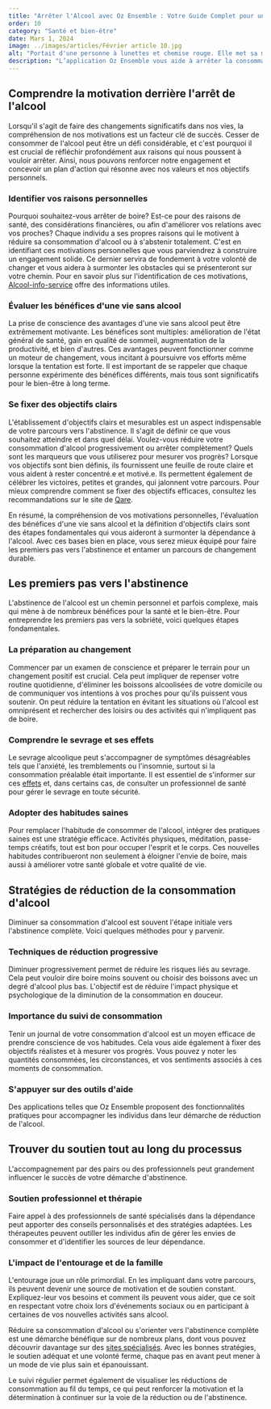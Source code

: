 ```yaml
---
title: "Arrêter l'Alcool avec Oz Ensemble : Votre Guide Complet pour une Vie Sans Alcool"
order: 10
category: "Santé et bien-être"
date: Mars 1, 2024
image: ../images/articles/Février article 10.jpg
alt: "Portait d'une personne à lunettes et chemise rouge. Elle met sa main paume vers l'avant et bras tendu dans un signe de refus."
description: "L’application Oz Ensemble vous aide à arrêter la consommation d’alcool. Découvrez notre guide complet"
---
```


## Comprendre la motivation derrière l'arrêt de l'alcool

Lorsqu'il s'agit de faire des changements significatifs dans nos vies, la compréhension de nos motivations est un facteur clé de succès. Cesser de consommer de l'alcool peut être un défi considérable, et c'est pourquoi il est crucial de réfléchir profondément aux raisons qui nous poussent à vouloir arrêter. Ainsi, nous pouvons renforcer notre engagement et concevoir un plan d'action qui résonne avec nos valeurs et nos objectifs personnels.

### Identifier vos raisons personnelles

Pourquoi souhaitez-vous arrêter de boire? Est-ce pour des raisons de santé, des considérations financières, ou afin d'améliorer vos relations avec vos proches? Chaque individu a ses propres raisons qui le motivent à réduire sa consommation d'alcool ou à s'abstenir totalement. C'est en identifiant ces motivations personnelles que vous parviendrez à construire un engagement solide. Ce dernier servira de fondement à votre volonté de changer et vous aidera à surmonter les obstacles qui se présenteront sur votre chemin. Pour en savoir plus sur l'identification de ces motivations, [Alcool-info-service](https://www.alcool-info-service.fr/alcool-et-vous/arreter-consommation-alcool/comment-arreter-alcool) offre des informations utiles.

### Évaluer les bénéfices d'une vie sans alcool

La prise de conscience des avantages d'une vie sans alcool peut être extrêmement motivante. Les bénéfices sont multiples: amélioration de l'état général de santé, gain en qualité de sommeil, augmentation de la productivité, et bien d'autres. Ces avantages peuvent fonctionner comme un moteur de changement, vous incitant à poursuivre vos efforts même lorsque la tentation est forte. Il est important de se rappeler que chaque personne expérimente des bénéfices différents, mais tous sont significatifs pour le bien-être à long terme.

### Se fixer des objectifs clairs

L'établissement d'objectifs clairs et mesurables est un aspect indispensable de votre parcours vers l'abstinence. Il s'agit de définir ce que vous souhaitez atteindre et dans quel délai. Voulez-vous réduire votre consommation d'alcool progressivement ou arrêter complètement? Quels sont les marqueurs que vous utiliserez pour mesurer vos progrès? Lorsque vos objectifs sont bien définis, ils fournissent une feuille de route claire et vous aident à rester concentré.e et motivé.e. Ils permettent également de célébrer les victoires, petites et grandes, qui jalonnent votre parcours. Pour mieux comprendre comment se fixer des objectifs efficaces, consultez les recommandations sur le site de [Qare](https://www.qare.fr/sante/alcoolisme/arret/).

En résumé, la compréhension de vos motivations personnelles, l'évaluation des bénéfices d'une vie sans alcool et la définition d'objectifs clairs sont des étapes fondamentales qui vous aideront à surmonter la dépendance à l'alcool. Avec ces bases bien en place, vous serez mieux équipé pour faire les premiers pas vers l'abstinence et entamer un parcours de changement durable.

## Les premiers pas vers l'abstinence

L'abstinence de l'alcool est un chemin personnel et parfois complexe, mais qui mène à de nombreux bénéfices pour la santé et le bien-être. Pour entreprendre les premiers pas vers la sobriété, voici quelques étapes fondamentales.

### La préparation au changement

Commencer par un examen de conscience et préparer le terrain pour un changement positif est crucial. Cela peut impliquer de repenser votre routine quotidienne, d'éliminer les boissons alcoolisées de votre domicile ou de communiquer vos intentions à vos proches pour qu'ils puissent vous soutenir. On peut réduire la tentation en évitant les situations où l'alcool est omniprésent et rechercher des loisirs ou des activités qui n'impliquent pas de boire.

### Comprendre le sevrage et ses effets

Le sevrage alcoolique peut s'accompagner de symptômes désagréables tels que l'anxiété, les tremblements ou l'insomnie, surtout si la consommation préalable était importante. Il est essentiel de s'informer sur ces [effets](https://www.livi.fr/en-bonne-sante/arret-alcool-bienfaits/) et, dans certains cas, de consulter un professionnel de santé pour gérer le sevrage en toute sécurité.

### Adopter des habitudes saines

Pour remplacer l'habitude de consommer de l'alcool, intégrer des pratiques saines est une stratégie efficace. Activités physiques, méditation, passe-temps créatifs, tout est bon pour occuper l'esprit et le corps. Ces nouvelles habitudes contribueront non seulement à éloigner l'envie de boire, mais aussi à améliorer votre santé globale et votre qualité de vie.

## Stratégies de réduction de la consommation d'alcool

Diminuer sa consommation d'alcool est souvent l'étape initiale vers l'abstinence complète. Voici quelques méthodes pour y parvenir.

### Techniques de réduction progressive

Diminuer progressivement permet de réduire les risques liés au sevrage. Cela peut vouloir dire boire moins souvent ou choisir des boissons avec un degré d'alcool plus bas. L'objectif est de réduire l'impact physique et psychologique de la diminution de la consommation en douceur.

### Importance du suivi de consommation

Tenir un journal de votre consommation d'alcool est un moyen efficace de prendre conscience de vos habitudes. Cela vous aide également à fixer des objectifs réalistes et à mesurer vos progrès. Vous pouvez y noter les quantités consommées, les circonstances, et vos sentiments associés à ces moments de consommation.

### S'appuyer sur des outils d'aide

Des applications telles que Oz Ensemble proposent des fonctionnalités pratiques pour accompagner les individus dans leur démarche de réduction de l'alcool.

## Trouver du soutien tout au long du processus

L'accompagnement par des pairs ou des professionnels peut grandement influencer le succès de votre démarche d'abstinence.

### Soutien professionnel et thérapie

Faire appel à des professionnels de santé spécialisés dans la dépendance peut apporter des conseils personnalisés et des stratégies adaptées. Les thérapeutes peuvent outiller les individus afin de gérer les envies de consommer et d'identifier les sources de leur dépendance.

### L'impact de l'entourage et de la famille

L'entourage joue un rôle primordial. En les impliquant dans votre parcours, ils peuvent devenir une source de motivation et de soutien constant. Expliquez-leur vos besoins et comment ils peuvent vous aider, que ce soit en respectant votre choix lors d'événements sociaux ou en participant à certaines de vos nouvelles activités sans alcool.

Réduire sa consommation d'alcool ou s'orienter vers l'abstinence complète est une démarche bénéfique sur de nombreux plans, dont vous pouvez découvrir davantage sur des [sites spécialisés](https://www.livi.fr/en-bonne-sante/6-bonnes-raisons-de-diminuer-sa-consommation-dalcool/). Avec les bonnes stratégies, le soutien adéquat et une volonté ferme, chaque pas en avant peut mener à un mode de vie plus sain et épanouissant.

Le suivi régulier permet également de visualiser les réductions de consommation au fil du temps, ce qui peut renforcer la motivation et la détermination à continuer sur la voie de la réduction ou de l'abstinence.
